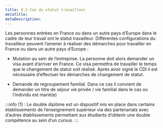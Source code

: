 ```yaml
---
title: 9.2 Cas du statut travailleur
metaTitle: 
metaDescription: 
---
```



Les personnes entrées en France ou dans un autre pays d’Europe dans le cadre de leur travail ont le statut travailleur. Différentes configurations du travailleur peuvent l’amener à réaliser des démarches pour travailler en France ou dans un autre pays d’Europe :

- Mutation au sein de l’entreprise. La personne doit alors demander un visa avant d’arriver en France. Ce visa permettra de travailler le temps que le changement de statut soit réalisé. Après avoir signé le CDI il est nécessaire d’effectuer les démarches de changement de statut.

- Demande de regroupement familial. Dans ce cas il convient de demander un titre de séjour vie privée / vie familial dans le cas où l’individu est marié(e)


:::info
(1) : Le double diplôme est un dispositif mis en place dans certains établissements de l’enseignement supérieur via des partenariats avec d’autres établissements permettant aux étudiants d’obtenir une double compétence au sein d’un cursus.
:::